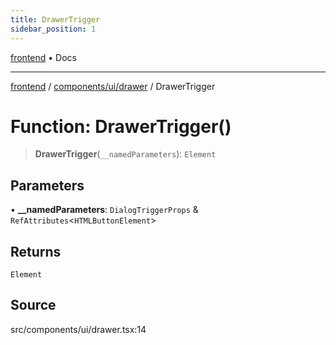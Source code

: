 ```yaml
---
title: DrawerTrigger
sidebar_position: 1
---
```


[frontend](../../../..) • Docs

***

[frontend](../../../..) / [components/ui/drawer](..) / DrawerTrigger

# Function: DrawerTrigger()

> **DrawerTrigger**(`__namedParameters`): `Element`

## Parameters

• **\_\_namedParameters**: `DialogTriggerProps` & `RefAttributes`\<`HTMLButtonElement`\>

## Returns

`Element`

## Source

src/components/ui/drawer.tsx:14
